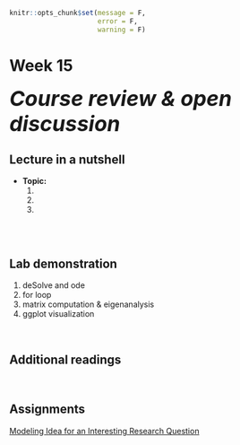 ```r
knitr::opts_chunk$set(message = F, 
                      error = F, 
                      warning = F)

```

# Week 15 {-} 
<div style = "font-size: 28pt"> **_Course review & open discussion_**</div>

## Lecture in a nutshell {-}

* **Topic:**
    1. 
    2. 
    3. 
    
<div style="height:1px ;"><br></div>

<br>

## Lab demonstration {-}

1. deSolve and ode
2. for loop
3. matrix computation & eigenanalysis
4. ggplot visualization

<br>

## Additional readings {-}

<br>

## Assignments {-}

[Modeling Idea for an Interesting Research Question](./Assignments/Week15_Modeling Idea.pdf){target="_blank"}


